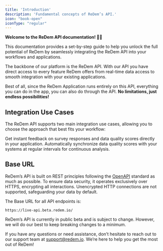```yaml
---
title: 'Introduction'
description: 'Fundamental concepts of ReDem’s API.'
icon: "book-open"
iconType: "regular"
---
```


**Welcome to the ReDem API documentation! 👋🏼**

This documentation provides a set-by-step guide to help you unlock the full potential of ReDem by seamlessly integrating the ReDem API into your workflows and applications.

The backbone of our platform is the ReDem API. With our API you have direct access to every feature ReDem offers from real-time data access to smooth integration with your existing applications.

Best of all, since the ReDem Application runs entirely on this API, everything you can do in the app, you can also do through the API. **No limitations, just endless possibilities!**

## Integration Use Cases

The ReDem API supports two main integration use cases, allowing you to choose the approach that best fits your workflow:

<CardGroup cols={2}>
  <Card title="Synchronous Response" icon="arrow-up-arrow-down" href="/api-reference/intro/synchronous-response">
    Get instant feedback on survey responses and data quality scores directly in your application.
  </Card>

  <Card title="Asynchronous Response" icon="arrows-rotate" href="/api-reference/intro/asynchronous-response">
    Automatically synchronize data quality scores with your systems at regular intervals for continuous analysis.
  </Card>
</CardGroup>

## Base URL

ReDem’s API is built on REST principles following the [OpenAPI](https://www.openapis.org/) standard as much as possible.  To ensure data security, it operates exclusively over HTTPS, encrypting all interactions. Unencrypted HTTP connections are not supported, safeguarding your data by default.

The Base URL for all API endpoints is:

```plainApiKey_xxx
https://live-api.beta.redem.io/
```

<Note>ReDem’s API is currently in public beta and is subject to change. However, we will do our best to keep breaking changes to a minimum. </Note>

If you have any questions or need assistance, don’t hesitate to reach out to our support team at [support@redem.io](mailto:support@redem.io). We’re here to help you get the most out of ReDem!